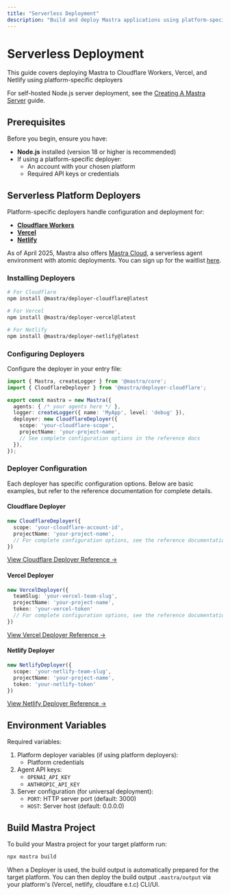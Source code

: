 ```yaml
---
title: "Serverless Deployment"
description: "Build and deploy Mastra applications using platform-specific deployers or standard HTTP servers"
---
```


# Serverless Deployment

This guide covers deploying Mastra to Cloudflare Workers, Vercel, and Netlify using platform-specific deployers

For self-hosted Node.js server deployment, see the [Creating A Mastra Server](/docs/deployment/server) guide.

## Prerequisites

Before you begin, ensure you have:

- **Node.js** installed (version 18 or higher is recommended)
- If using a platform-specific deployer:
  - An account with your chosen platform
  - Required API keys or credentials

## Serverless Platform Deployers

Platform-specific deployers handle configuration and deployment for:
- **[Cloudflare Workers](/reference/deployer/cloudflare)**
- **[Vercel](/reference/deployer/vercel)**
- **[Netlify](/reference/deployer/netlify)**

As of April 2025, Mastra also offers [Mastra Cloud](https://mastra.ai/cloud-beta), a serverless agent environment with atomic deployments. You can sign up for the waitlist [here](https://mastra.ai/cloud-beta).

### Installing Deployers

```bash copy
# For Cloudflare
npm install @mastra/deployer-cloudflare@latest

# For Vercel
npm install @mastra/deployer-vercel@latest

# For Netlify
npm install @mastra/deployer-netlify@latest
```

### Configuring Deployers

Configure the deployer in your entry file:

```typescript copy showLineNumbers
import { Mastra, createLogger } from '@mastra/core';
import { CloudflareDeployer } from '@mastra/deployer-cloudflare';

export const mastra = new Mastra({
  agents: { /* your agents here */ },
  logger: createLogger({ name: 'MyApp', level: 'debug' }),
  deployer: new CloudflareDeployer({
    scope: 'your-cloudflare-scope',
    projectName: 'your-project-name',
    // See complete configuration options in the reference docs
  }),
});
```

### Deployer Configuration

Each deployer has specific configuration options. Below are basic examples, but refer to the reference documentation for complete details.

#### Cloudflare Deployer

```typescript copy showLineNumbers
new CloudflareDeployer({
  scope: 'your-cloudflare-account-id',
  projectName: 'your-project-name',
  // For complete configuration options, see the reference documentation
})
```

[View Cloudflare Deployer Reference →](/reference/deployer/cloudflare)

#### Vercel Deployer

```typescript copy showLineNumbers
new VercelDeployer({
  teamSlug: 'your-vercel-team-slug',
  projectName: 'your-project-name',
  token: 'your-vercel-token'
  // For complete configuration options, see the reference documentation
})
```

[View Vercel Deployer Reference →](/reference/deployer/vercel)

#### Netlify Deployer

```typescript copy showLineNumbers
new NetlifyDeployer({
  scope: 'your-netlify-team-slug',
  projectName: 'your-project-name',
  token: 'your-netlify-token'
})
```

[View Netlify Deployer Reference →](/reference/deployer/netlify)

## Environment Variables

Required variables:

1. Platform deployer variables (if using platform deployers):
   - Platform credentials
2. Agent API keys:
   - `OPENAI_API_KEY`
   - `ANTHROPIC_API_KEY`
3. Server configuration (for universal deployment):
   - `PORT`: HTTP server port (default: 3000)
   - `HOST`: Server host (default: 0.0.0.0)

## Build Mastra Project

To build your Mastra project for your target platform run:

```bash
npx mastra build
```

When a Deployer is used, the build output is automatically prepared for the target platform.
You can then deploy the build output `.mastra/output` via your platform's (Vercel, netlify, cloudfare e.t.c) 
CLI/UI.

